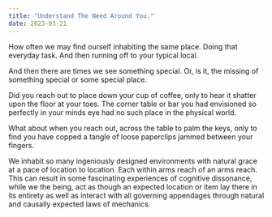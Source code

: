```yaml
---
title: "Understand The Need Around You."
date: 2023-03-21
---
```



How often we may find ourself inhabiting the same place. 
Doing that everyday task. 
And then running off to your typical local. 

And then there are times we see something special. 
Or, is it, the missing of something special or some special place. 

Did you reach out to place down your cup of coffee, only to hear it shatter upon the floor at your toes. 
The corner table or bar you had envisioned so perfectly in your minds eye had no such place in the physical world. 

What about when you reach out, across the table to palm the keys, only to find you have copped a tangle of loose paperclips jammed between your fingers. 


We inhabit so many ingeniously designed environments with natural grace at a pace of location to location. 
Each within arms reach of an arms reach. 
This can result in some fascinating experiences of cognitive dissonance,  while we the being, act as though an expected location or item lay there in its entirety as well as interact with all governing appendages through natural and causally expected laws of mechanics. 